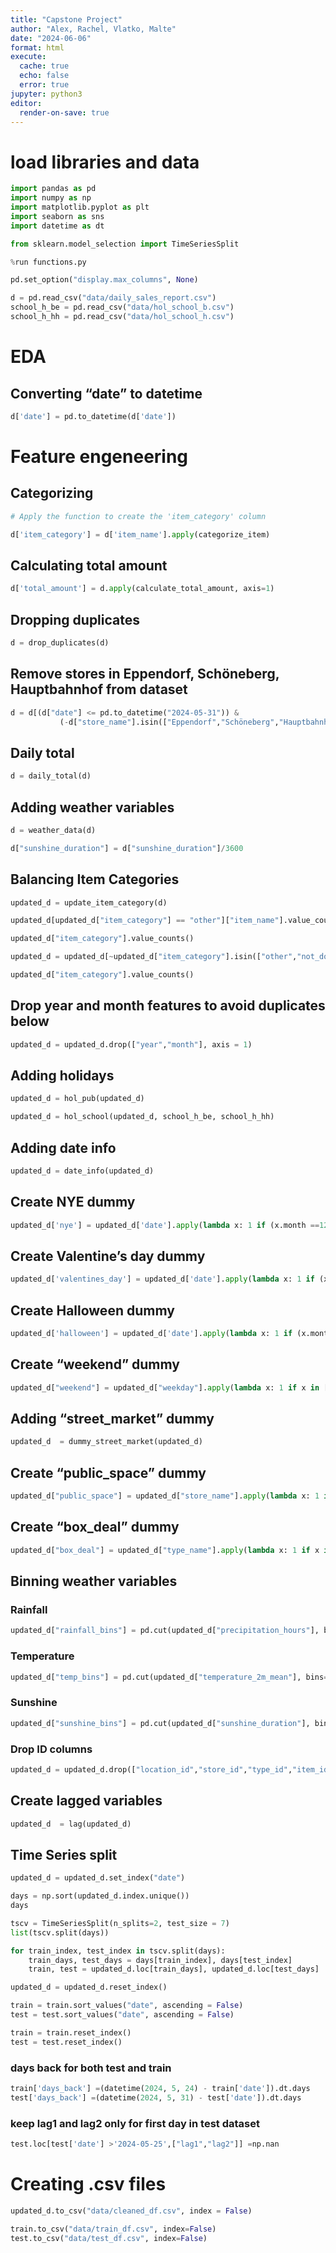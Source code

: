```yaml
---
title: "Capstone Project"
author: "Alex, Rachel, Vlatko, Malte"
date: "2024-06-06"
format: html
execute: 
  cache: true
  echo: false
  error: true
jupyter: python3
editor:
  render-on-save: true
---
```


# load libraries and data

```python
import pandas as pd
import numpy as np
import matplotlib.pyplot as plt
import seaborn as sns
import datetime as dt

from sklearn.model_selection import TimeSeriesSplit
```


```python
%run functions.py
```

```python
pd.set_option("display.max_columns", None)
```

```python
d = pd.read_csv("data/daily_sales_report.csv")
school_h_be = pd.read_csv("data/hol_school_b.csv")
school_h_hh = pd.read_csv("data/hol_school_h.csv")
```


# EDA 


## Converting "date" to datetime 

```python
d['date'] = pd.to_datetime(d['date'])
```



# Feature engeneering 

## Categorizing

```python

# Apply the function to create the 'item_category' column

d['item_category'] = d['item_name'].apply(categorize_item)
```




## Calculating total amount

```python
d['total_amount'] = d.apply(calculate_total_amount, axis=1)
```


## Dropping duplicates

```python
d = drop_duplicates(d)
```



## Remove stores in Eppendorf, Schöneberg, Hauptbahnhof from dataset 

```python
d = d[(d["date"] <= pd.to_datetime("2024-05-31")) &
           (-d["store_name"].isin(["Eppendorf","Schöneberg","Hauptbahnhof"]))]
```


## Daily total 

```python
d = daily_total(d)
```



## Adding weather variables

```python
d = weather_data(d)
```

```python
d["sunshine_duration"] = d["sunshine_duration"]/3600
```



## Balancing Item Categories

```python

updated_d = update_item_category(d)

```


```python
updated_d[updated_d["item_category"] == "other"]["item_name"].value_counts()
```


```python
updated_d["item_category"].value_counts()
```


```python
updated_d = updated_d[~updated_d["item_category"].isin(["other","not_donut"])].reset_index(drop = True)
```


```python
updated_d["item_category"].value_counts()
```



## Drop year and month features to avoid duplicates below

```python
updated_d = updated_d.drop(["year","month"], axis = 1)
```


## Adding holidays

```python
updated_d = hol_pub(updated_d)
```

```python
updated_d = hol_school(updated_d, school_h_be, school_h_hh)
```



## Adding date info

```python
updated_d = date_info(updated_d)
```


## Create NYE dummy

```python
updated_d['nye'] = updated_d['date'].apply(lambda x: 1 if (x.month ==12 and x.day ==31) else 0)
```

## Create Valentine's day dummy

```python
updated_d['valentines_day'] = updated_d['date'].apply(lambda x: 1 if (x.month ==2 and x.day ==14) else 0)
```

## Create Halloween dummy

```python
updated_d['halloween'] = updated_d['date'].apply(lambda x: 1 if (x.month == 10 and (x.day ==29 or x.day ==30 or x.day ==31)) else 0)
```


## Create "weekend" dummy

```python
updated_d["weekend"] = updated_d["weekday"].apply(lambda x: 1 if x in [5,6] else 0)
```


## Adding "street_market" dummy

```python
updated_d  = dummy_street_market(updated_d)
```


## Create "public_space" dummy

```python
updated_d["public_space"] = updated_d["store_name"].apply(lambda x: 1 if x in ["Potsdamer","Altona","KaDeWe","Hamburg Hauptbahnhof","Mitte"] else 0)
```



## Create "box_deal" dummy

```python
updated_d["box_deal"] = updated_d["type_name"].apply(lambda x: 1 if x in "box" else 0)
```



## Binning weather variables

### Rainfall

```python
updated_d["rainfall_bins"] = pd.cut(updated_d["precipitation_hours"], bins=[updated_d["precipitation_hours"].min() - 1, 4, 8, 12, 16, updated_d["precipitation_hours"].max() + 1], labels = ["0-4 hrs", "4-8 hrs" ,"8-12 hrs", "12-16 hrs", "> 16 hrs"])
```



### Temperature

```python
updated_d["temp_bins"] = pd.cut(updated_d["temperature_2m_mean"], bins=[updated_d["temperature_2m_mean"].min() - 1, 0, 10, 15, 20, 25, d["temperature_2m_mean"].max() + 1], labels = ["< 0°C", "0 - 10°C", "10 - 15°C", "15 - 20°C", "20 - 25°C", "> 25°C"])
```


### Sunshine

```python
updated_d["sunshine_bins"] = pd.cut(updated_d["sunshine_duration"], bins=[updated_d["sunshine_duration"].min() - 1, 4, 8, 12, d["sunshine_duration"].max() + 1], labels = ["0-4 hrs", "4-8 hrs", "8-12 hrs", "> 12 hrs"])
```


### Drop ID columns

```python
updated_d = updated_d.drop(["location_id","store_id","type_id","item_id"], axis = 1)
```



## Create lagged variables

```python
updated_d  = lag(updated_d)
```




## Time Series split

```python
updated_d = updated_d.set_index("date")
```

```python
days = np.sort(updated_d.index.unique())
days
```

```python
tscv = TimeSeriesSplit(n_splits=2, test_size = 7)
list(tscv.split(days))
```


```python
for train_index, test_index in tscv.split(days):
    train_days, test_days = days[train_index], days[test_index]
    train, test = updated_d.loc[train_days], updated_d.loc[test_days]

```

```python
updated_d = updated_d.reset_index()
```


```python
train = train.sort_values("date", ascending = False)
test = test.sort_values("date", ascending = False)
```

```python
train = train.reset_index()
test = test.reset_index()
```


### days back for both test and train
```python
train['days_back'] =(datetime(2024, 5, 24) - train['date']).dt.days
test['days_back'] =(datetime(2024, 5, 31) - test['date']).dt.days
```


### keep lag1 and lag2 only for first day in test dataset

```python
test.loc[test['date'] >'2024-05-25',["lag1","lag2"]] =np.nan
```



# Creating .csv files

```python
updated_d.to_csv("data/cleaned_df.csv", index = False)

train.to_csv("data/train_df.csv", index=False)
test.to_csv("data/test_df.csv", index=False)
```